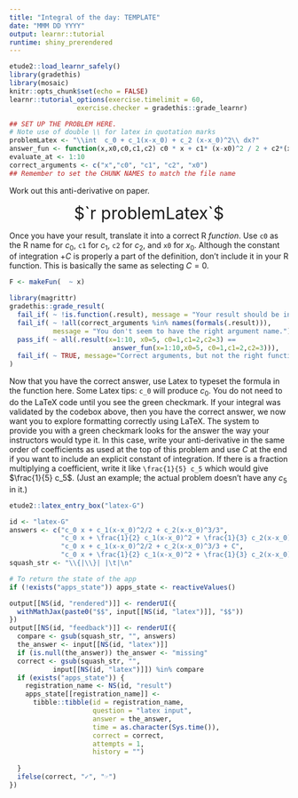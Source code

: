 ```yaml
---
title: "Integral of the day: TEMPLATE"
date: "MMM DD YYYY"
output: learnr::tutorial
runtime: shiny_prerendered
---
```


```r
etude2::load_learnr_safely()
library(gradethis)
library(mosaic)
knitr::opts_chunk$set(echo = FALSE)
learnr::tutorial_options(exercise.timelimit = 60, 
                 exercise.checker = gradethis::grade_learnr)
```

```r
## SET UP THE PROBLEM HERE. 
# Note use of double \\ for latex in quotation marks
problemLatex <- "\\int  c_0 + c_1(x-x_0) + c_2 (x-x_0)^2\\ dx?"
answer_fun <- function(x,x0,c0,c1,c2) c0 * x + c1* (x-x0)^2 / 2 + c2*(x-x0)^3/3
evaluate_at <- 1:10
correct_arguments <- c("x","c0", "c1", "c2", "x0")
## Remember to set the CHUNK NAMES to match the file name
```

Work out this anti-derivative on paper.

<div style="font-size: 30px; text-align:center;">$`r problemLatex`$ </div>

Once you have your result, translate it into a correct R *function*. Use `c0` as the R name for $c_0$, `c1` for $c_1$, `c2` for $c_2$, and `x0` for $x_0$. Although the constant of integration $+C$ is properly a part of the definition, don't include it in your R function. This is basically the same as selecting $C=0$.

```r
F <- makeFun(  ~ x)
```

```r
library(magrittr)
gradethis::grade_result(
  fail_if( ~ !is.function(.result), message = "Your result should be in the form of a function."),
  fail_if( ~ !all(correct_arguments %in% names(formals(.result))),
           message = "You don't seem to have the right argument name."),
  pass_if( ~ all(.result(x=1:10, x0=5, c0=1,c1=2,c2=3) ==
                          answer_fun(x=1:10,x0=5, c0=1,c1=2,c2=3))),
  fail_if( ~ TRUE, message="Correct arguments, but not the right function.")
)  
```


Now that you have the correct answer, use Latex to typeset the formula in the function here. Some Latex tips: `c_0` will produce $c_0$. You do not need to do the LaTeX code until you see the green checkmark. If your integral was validated by the codebox above, then you have the correct answer, we now want you to explore formatting correctly using LaTeX. The system to provide you with a green checkmark looks for the answer the way your instructors would type it. In this case, write your anti-derivative in the same order of coefficients as used at the top of this problem and use $C$ at the end if you want to include an explicit constant of integration. If there is a fraction multiplying a coefficient, write it like `\frac{1}{5} c_5` which would give $\frac{1}{5} c_5$. (Just an example; the actual problem doesn't have any $c_5$ in it.)

```r
etude2::latex_entry_box("latex-G")
```

```r
id <- "latex-G"
answers <- c("c_0 x + c_1(x-x_0)^2/2 + c_2(x-x_0)^3/3", 
             "c_0 x + \frac{1}{2} c_1(x-x_0)^2 + \frac{1}{3} c_2(x-x_0)^3",
             "c_0 x + c_1(x-x_0)^2/2 + c_2(x-x_0)^3/3 + C", 
             "c_0 x + \frac{1}{2} c_1(x-x_0)^2 + \frac{1}{3} c_2(x-x_0)^3 + C") 
squash_str <- "\\{|\\}| |\t|\n"

# To return the state of the app
if (!exists("apps_state")) apps_state <- reactiveValues() 

output[[NS(id, "rendered")]] <- renderUI({
  withMathJax(paste0("$$", input[[NS(id, "latex")]], "$$"))
})
output[[NS(id, "feedback")]] <- renderUI({
  compare <- gsub(squash_str, "", answers)
  the_answer <- input[[NS(id, "latex")]]
  if (is.null(the_answer)) the_answer <- "missing"
  correct <- gsub(squash_str, "", 
           input[[NS(id, "latex")]]) %in% compare
  if (exists("apps_state")) {
    registration_name <- NS(id, "result")
    apps_state[[registration_name]] <- 
      tibble::tibble(id = registration_name, 
                     question = "latex input",
                     answer = the_answer,
                     time = as.character(Sys.time()),
                     correct = correct,
                     attempts = 1,
                     history = "")
    
  }
  ifelse(correct, "✓", "☞")
})
```

